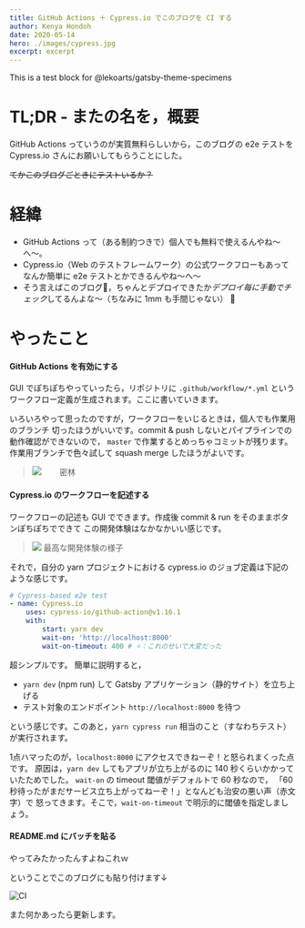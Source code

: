 ```yaml
---
title: GitHub Actions ＋ Cypress.io でこのブログを CI する
author: Kenya Hondoh
date: 2020-05-14
hero: ./images/cypress.jpg
excerpt: excerpt
---
```


<!-- ![](https://lh3.googleusercontent.com/s8fY5QbR1GIi_4n1N3ePqmaq81FmNPD_lUiMv5piMdAxgg3WTUyRBZTGpAIEo5gphDeJy0E-Fqg24nvkGEVN9ZLcfwZXXPTGm81ZmnBMh4Idq7wbH0EzNsVEvGh9oE5Vmw5GjIbnID4) -->

<Alert>This is a test block for @lekoarts/gatsby-theme-specimens</Alert>

# TL;DR - またの名を，概要
GitHub Actions っていうのが実質無料らしいから，このブログの e2e テストを 
Cypress.io さんにお願いしてもらうことにした。

~~てかこのブログごときにテストいるか？~~

# 経緯
- GitHub Actions って（ある制約つきで）個人でも無料で使えるんやね〜へ〜。
- Cypress.io（Web のテストフレームワーク）の公式ワークフローもあってなんか簡単に e2e テストとかできるんやね〜へ〜
- そう言えばこのブログ，ちゃんとデプロイできたか*デプロイ毎に手動でチェック*してるんよな〜（ちなみに 1mm も手間じゃない） 🤔

# やったこと
#### GitHub Actions を有効にする
GUI でぽちぽちやっていったら，リポジトリに `.github/workflow/*.yml` 
というワークフロー定義が生成されます。ここに書いていきます。

いろいろやって思ったのですが，ワークフローをいじるときは，個人でも作業用のブランチ
切ったほうがいいです。commit & push しないとパイプラインでの動作確認ができないので，
 `master` で作業するとめっちゃコミットが残ります。
 作業用ブランチで色々試して squash merge したほうがよいです。

>![](https://lh3.googleusercontent.com/MPZbfyZhnXjfe4fuPzLwQ3s_VjBo0k41rYvyPAFbQRwL44e0Q6iH8-cvw2Ldy8AbaorsdFYt0Kiq3kPQ2v4ruJSyqmXlB9zmq3Utll35FbN_2CP95nYNlm7HtWdsROC-P6xpn-Yew88)
>　　密林

#### Cypress.io のワークフローを記述する
ワークフローの記述も GUI でできます。作成後 commit & run をそのままボタンぽちぽちでできて
この開発体験はなかなかいい感じです。

>![](https://lh3.googleusercontent.com/MPWYyv_ZLrDxy16xD_ORZGvLm85E0ZvCmn0rFdK-Qyj0ITlfWlQk4mTe8eWtZVe3zvGnrtrLeowL4xpCX4i9JN_en8ePiNuS2CrhKUjx-4WpZ2pIMTP7RivPjoMmoMFBNBpRMETmkiU)
>最高な開発体験の様子

それで，自分の yarn プロジェクトにおける cypress.io のジョブ定義は下記のような感じです。

```yml
# Cypress-based e2e test
- name: Cypress.io
    uses: cypress-io/github-action@v1.16.1
    with:
        start: yarn dev
        wait-on: 'http://localhost:8000'
        wait-on-timeout: 400 # ⭐️：これのせいで大変だった
```

超シンプルです。 簡単に説明すると，

- `yarn dev` (npm run) して Gatsby アプリケーション（静的サイト）を立ち上げる
- テスト対象のエンドポイント `http://localhost:8000` を待つ

という感じです。このあと，`yarn cypress run` 相当のこと（すなわちテスト）が実行されます。

1点ハマったのが，`localhost:8000` にアクセスできねーぞ！と怒られまくった点です。
原因は，`yarn dev` してもアプリが立ち上がるのに 140 秒くらいかかっていたためでした。
`wait-on` の timeout 閾値がデフォルトで 60 秒なので，
「60 秒待ったがまだサービス立ち上がってねーぞ！」となんども治安の悪い声（赤文字）で
怒ってきます。そこで，`wait-on-timeout` で明示的に閾値を指定しましょう。

#### README.md にバッチを貼る
やってみたかったんすよねこれｗ

ということでこのブログにも貼り付けます↓

![CI](https://github.com/kenmikanmi/blog/workflows/CI/badge.svg)

また何かあったら更新します。